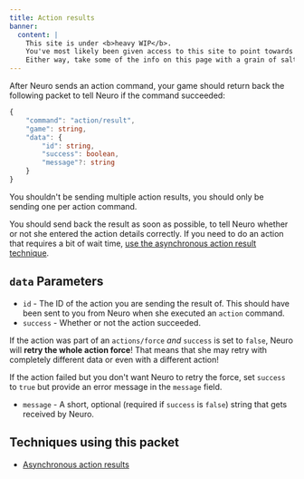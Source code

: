 ```yaml
---
title: Action results
banner:
  content: |
    This site is under <b>heavy WIP</b>.
    You've most likely been given access to this site to point towards a concept, or something.
    Either way, take some of the info on this page with a grain of salt.
---
```



After Neuro sends an action command, your game should return back the following packet to tell Neuro if the command succeeded:

```ts
{
	"command": "action/result",
	"game": string,
	"data": {
		"id": string,
		"success": boolean,
		"message"?: string
	}
}
```

<Aside type="caution">

You shouldn't be sending multiple action results, you should only be sending one per action command.

</Aside>

<Aside type="tip">

You should send back the result as soon as possible, to tell Neuro whether or not she entered the action details correctly.
If you need to do an action that requires a bit of wait time, [use the asynchronous action result technique](/base/techniques/asynchronous_action_results).

</Aside>

## `data` Parameters

- `id` - The ID of the action you are sending the result of. This should have been sent to you from Neuro when she executed an `action` command.
- `success` - Whether or not the action succeeded.

<Aside type="danger">

If the action was part of an `actions/force` _and_ `success` is set to `false`, Neuro will **retry the whole action force**! That means that she may retry with completely different data or even with a different action!

If the action failed but you don't want Neuro to retry the force, set `success` to `true` but provide an error message in the `message` field.

</Aside>

- `message` - A short, optional (required if `success` is `false`) string that gets received by Neuro.

## Techniques using this packet

- [Asynchronous action results](/base/techniques/async_action_results)
